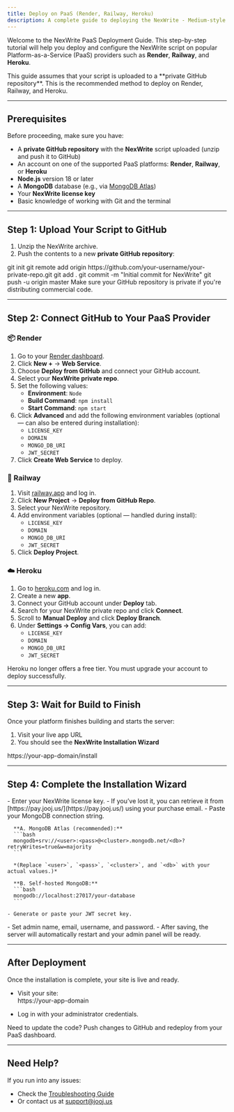 ```yaml
---
title: Deploy on PaaS (Render, Railway, Heroku)
description: A complete guide to deploying the NexWrite - Medium-style blogging platform script on popular PaaS providers, including setup, license activation, and database configuration.
---
```


Welcome to the NexWrite PaaS Deployment Guide. This step-by-step tutorial will help you deploy and configure the NexWrite script on popular Platform-as-a-Service (PaaS) providers such as **Render**, **Railway**, and **Heroku**.

<Note>
This guide assumes that your script is uploaded to a **private GitHub repository**. This is the recommended method to deploy on Render, Railway, and Heroku.
</Note>

---

## Prerequisites

Before proceeding, make sure you have:

- A **private GitHub repository** with the **NexWrite** script uploaded (unzip and push it to GitHub)
- An account on one of the supported PaaS platforms: **Render**, **Railway**, or **Heroku**
- **Node.js** version 18 or later
- A **MongoDB** database (e.g., via [MongoDB Atlas](https://www.mongodb.com/cloud/atlas))
- Your **NexWrite license key**
- Basic knowledge of working with Git and the terminal

---

## Step 1: Upload Your Script to GitHub

1. Unzip the NexWrite archive.
2. Push the contents to a new **private GitHub repository**:

<CodeBlock language="bash">
git init
git remote add origin https://github.com/your-username/your-private-repo.git
git add .
git commit -m "Initial commit for NexWrite"
git push -u origin master
</CodeBlock>

<Note>
Make sure your GitHub repository is private if you're distributing commercial code.
</Note>

---

## Step 2: Connect GitHub to Your PaaS Provider

### 📦 Render

1. Go to your [Render dashboard](https://dashboard.render.com/).
2. Click **New +** → **Web Service**.
3. Choose **Deploy from GitHub** and connect your GitHub account.
4. Select your **NexWrite private repo**.
5. Set the following values:
   - **Environment**: `Node`
   - **Build Command**: `npm install`
   - **Start Command**: `npm start`
6. Click **Advanced** and add the following environment variables (optional — can also be entered during installation):
   - `LICENSE_KEY`
   - `DOMAIN`
   - `MONGO_DB_URI`
   - `JWT_SECRET`
7. Click **Create Web Service** to deploy.

### 🚆 Railway

1. Visit [railway.app](https://railway.app) and log in.
2. Click **New Project** → **Deploy from GitHub Repo**.
3. Select your NexWrite repository.
4. Add environment variables (optional — handled during install):
   - `LICENSE_KEY`
   - `DOMAIN`
   - `MONGO_DB_URI`
   - `JWT_SECRET`
5. Click **Deploy Project**.

### ☁️ Heroku

1. Go to [heroku.com](https://heroku.com) and log in.
2. Create a new **app**.
3. Connect your GitHub account under **Deploy** tab.
4. Search for your NexWrite private repo and click **Connect**.
5. Scroll to **Manual Deploy** and click **Deploy Branch**.
6. Under **Settings → Config Vars**, you can add:
   - `LICENSE_KEY`
   - `DOMAIN`
   - `MONGO_DB_URI`
   - `JWT_SECRET`

<Note>
Heroku no longer offers a free tier. You must upgrade your account to deploy successfully.
</Note>

---

## Step 3: Wait for Build to Finish

Once your platform finishes building and starts the server:

1. Visit your live app URL
2. You should see the **NexWrite Installation Wizard**

<CodeBlock language="txt">
https://your-app-domain/install
</CodeBlock>

---

## Step 4: Complete the Installation Wizard

<Steps>
  <Step title="License Activation">
    - Enter your NexWrite license key.  
    - If you’ve lost it, you can retrieve it from [https://pay.jooj.us/](https://pay.jooj.us/) using your purchase email.
  </Step>

  <Step title="Database Configuration">
    - Paste your MongoDB connection string.

      **A. MongoDB Atlas (recommended):**
      ```bash
      mongodb+srv://<user>:<pass>@<cluster>.mongodb.net/<db>?retryWrites=true&w=majority
      ```

      *(Replace `<user>`, `<pass>`, `<cluster>`, and `<db>` with your actual values.)*

      **B. Self-hosted MongoDB:**
      ```bash
      mongodb://localhost:27017/your-database
      ```

    - Generate or paste your JWT secret key.
  </Step>

  <Step title="Create Admin">
    - Set admin name, email, username, and password.  
    - After saving, the server will automatically restart and your admin panel will be ready.
  </Step>
</Steps>

---

## After Deployment

Once the installation is complete, your site is live and ready.

- Visit your site:  
  <CodeBlock language="txt">
  https://your-app-domain
  </CodeBlock>

- Log in with your administrator credentials.

<Tip>
Need to update the code? Push changes to GitHub and redeploy from your PaaS dashboard.
</Tip>

---

## Need Help?

If you run into any issues:

- Check the [Troubleshooting Guide](/get-started/installation/troubleshooting)
- Or contact us at [support@jooj.us](mailto:support@jooj.us)
